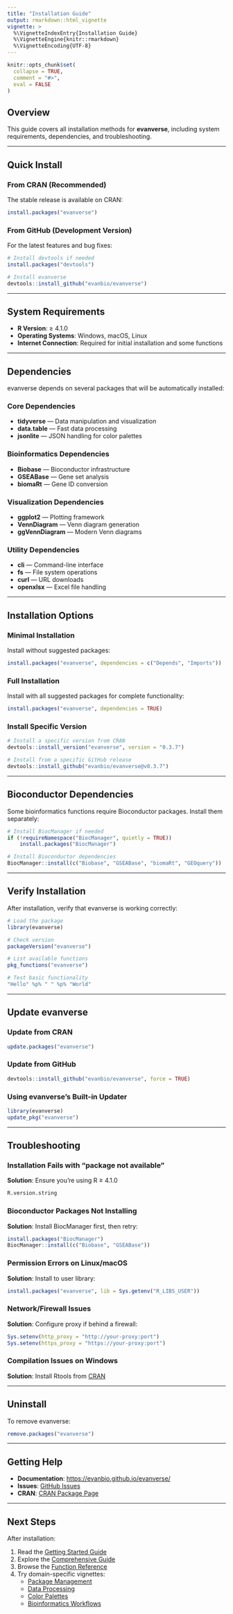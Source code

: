 ```yaml
---
title: "Installation Guide"
output: rmarkdown::html_vignette
vignette: >
  %\VignetteIndexEntry{Installation Guide}
  %\VignetteEngine{knitr::rmarkdown}
  %\VignetteEncoding{UTF-8}
---
```


```r
knitr::opts_chunk$set(
  collapse = TRUE,
  comment = "#>",
  eval = FALSE
)
```

## Overview

This guide covers all installation methods for **evanverse**, including system requirements, dependencies, and troubleshooting.

---

## Quick Install

### From CRAN (Recommended)

The stable release is available on CRAN:

```r
install.packages("evanverse")
```

### From GitHub (Development Version)

For the latest features and bug fixes:

```r
# Install devtools if needed
install.packages("devtools")

# Install evanverse
devtools::install_github("evanbio/evanverse")
```

---

## System Requirements

- **R Version**: ≥ 4.1.0
- **Operating Systems**: Windows, macOS, Linux
- **Internet Connection**: Required for initial installation and some functions

---

## Dependencies

evanverse depends on several packages that will be automatically installed:

### Core Dependencies

- **tidyverse** — Data manipulation and visualization
- **data.table** — Fast data processing
- **jsonlite** — JSON handling for color palettes

### Bioinformatics Dependencies

- **Biobase** — Bioconductor infrastructure
- **GSEABase** — Gene set analysis
- **biomaRt** — Gene ID conversion

### Visualization Dependencies

- **ggplot2** — Plotting framework
- **VennDiagram** — Venn diagram generation
- **ggVennDiagram** — Modern Venn diagrams

### Utility Dependencies

- **cli** — Command-line interface
- **fs** — File system operations
- **curl** — URL downloads
- **openxlsx** — Excel file handling

---

## Installation Options

### Minimal Installation

Install without suggested packages:

```r
install.packages("evanverse", dependencies = c("Depends", "Imports"))
```

### Full Installation

Install with all suggested packages for complete functionality:

```r
install.packages("evanverse", dependencies = TRUE)
```

### Install Specific Version

```r
# Install a specific version from CRAN
devtools::install_version("evanverse", version = "0.3.7")

# Install from a specific GitHub release
devtools::install_github("evanbio/evanverse@v0.3.7")
```

---

## Bioconductor Dependencies

Some bioinformatics functions require Bioconductor packages. Install them separately:

```r
# Install BiocManager if needed
if (!requireNamespace("BiocManager", quietly = TRUE))
    install.packages("BiocManager")

# Install Bioconductor dependencies
BiocManager::install(c("Biobase", "GSEABase", "biomaRt", "GEOquery"))
```

---

## Verify Installation

After installation, verify that evanverse is working correctly:

```r
# Load the package
library(evanverse)

# Check version
packageVersion("evanverse")

# List available functions
pkg_functions("evanverse")

# Test basic functionality
"Hello" %p% " " %p% "World"
```

---

## Update evanverse

### Update from CRAN

```r
update.packages("evanverse")
```

### Update from GitHub

```r
devtools::install_github("evanbio/evanverse", force = TRUE)
```

### Using evanverse's Built-in Updater

```r
library(evanverse)
update_pkg("evanverse")
```

---

## Troubleshooting

### Installation Fails with "package not available"

**Solution**: Ensure you're using R ≥ 4.1.0

```r
R.version.string
```

### Bioconductor Packages Not Installing

**Solution**: Install BiocManager first, then retry:

```r
install.packages("BiocManager")
BiocManager::install(c("Biobase", "GSEABase"))
```

### Permission Errors on Linux/macOS

**Solution**: Install to user library:

```r
install.packages("evanverse", lib = Sys.getenv("R_LIBS_USER"))
```

### Network/Firewall Issues

**Solution**: Configure proxy if behind a firewall:

```r
Sys.setenv(http_proxy = "http://your-proxy:port")
Sys.setenv(https_proxy = "https://your-proxy:port")
```

### Compilation Issues on Windows

**Solution**: Install Rtools from [CRAN](https://cran.r-project.org/bin/windows/Rtools/)

---

## Uninstall

To remove evanverse:

```r
remove.packages("evanverse")
```

---

## Getting Help

- **Documentation**: [https://evanbio.github.io/evanverse/](https://evanbio.github.io/evanverse/)
- **Issues**: [GitHub Issues](https://github.com/evanbio/evanverse/issues)
- **CRAN**: [CRAN Package Page](https://cran.r-project.org/package=evanverse)

---

## Next Steps

After installation:

1. Read the [Getting Started Guide](get-started.html)
2. Explore the [Comprehensive Guide](comprehensive-guide.html)
3. Browse the [Function Reference](../reference/index.html)
4. Try domain-specific vignettes:
   - [Package Management](package-management.html)
   - [Data Processing](data-processing.html)
   - [Color Palettes](color-palettes.html)
   - [Bioinformatics Workflows](bioinformatics-workflows.html)
